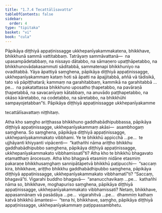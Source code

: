 ```yaml
---
title: "1.7.4 Tecattālīsavatta"
tableOfContents: false
sidebar:
  order: 4
type: "tipitaka"
basket: "vi"
book: "cula"
---
```



<DynamicBreadcrumb />

<Division number="70" book="cula" e="ch" v="4" p="75">

<Paragraph number="321" book="cula">
Pāpikāya diṭṭhiyā appaṭinissagge ukkhepanīyakammakatena, bhikkhave, bhikkhunā sammā vattitabbaṃ. Tatrāyaṃ sammāvattanā—  na upasampādetabbaṃ, na nissayo dātabbo, na sāmaṇero upaṭṭhāpetabbo, na bhikkhunovādakasammuti sāditabbā, sammatenapi bhikkhuniyo na ovaditabbā. Yāya āpattiyā saṃghena, pāpikāya diṭṭhiyā appaṭinissagge, ukkhepanīyakammaṃ kataṃ hoti sā āpatti na āpajjitabbā, aññā vā tādisikā, tato vā pāpiṭṭhatarā; kammaṃ na garahitabbaṃ, kammikā na garahitabbā …pe…  na pakatattassa bhikkhuno uposatho ṭhapetabbo, na pavāraṇā ṭhapetabbā, na savacanīyaṃ kātabbaṃ, na anuvādo paṭṭhapetabbo, na okāso kāretabbo, na codetabbo, na sāretabbo, na bhikkhūhi sampayojetabban”ti.

</Paragraph>
</Division>

<Paragraph number="322" book="cula">
Pāpikāya diṭṭhiyā appaṭinissagge ukkhepanīyakamme

  
tecattālīsavattaṃ niṭṭhitaṃ.


</Paragraph>

<Division number="71" book="cula" e="ch" v="4" p="75">

<Paragraph number="323" book="cula">
Atha kho saṃgho ariṭṭhassa bhikkhuno gaddhabādhipubbassa, pāpikāya diṭṭhiyā appaṭinissagge, ukkhepanīyakammaṃ akāsi—  asambhogaṃ saṃghena. So saṃghena, pāpikāya diṭṭhiyā appaṭinissagge, ukkhepanīyakammakato vibbhami. Ye te bhikkhū appicchā …pe…  te ujjhāyanti khiyyanti vipācenti—  “kathañhi nāma ariṭṭho bhikkhu gaddhabādhipubbo saṃghena, pāpikāya diṭṭhiyā appaṭinissagge, ukkhepanīyakammakato vibbhamissatī”ti? Atha kho te bhikkhū bhagavato etamatthaṃ ārocesuṃ.
</Paragraph>

<Paragraph number="324" book="cula">
Atha kho bhagavā etasmiṃ nidāne etasmiṃ pakaraṇe bhikkhusaṃghaṃ sannipātāpetvā bhikkhū paṭipucchi—  “saccaṃ kira, bhikkhave, ariṭṭho bhikkhu gaddhabādhipubbo saṃghena, pāpikāya diṭṭhiyā appaṭinissagge, ukkhepanīyakammakato vibbhamatī”ti? “Saccaṃ, bhagavā”ti. Vigarahi buddho bhagavā—  “ananucchavikaṃ …pe…  kathañhi nāma so, bhikkhave, moghapuriso saṃghena, pāpikāya diṭṭhiyā appaṭinissagge, ukkhepanīyakammakato vibbhamissati? Netaṃ, bhikkhave, appasannānaṃ vā pasādāya …pe…  vigarahitvā …pe…  dhammiṃ kathaṃ katvā bhikkhū āmantesi—  “tena hi, bhikkhave, saṃgho, pāpikāya diṭṭhiyā appaṭinissagge, ukkhepanīyakammaṃ paṭippassambhetu.
</Paragraph>
</Division>